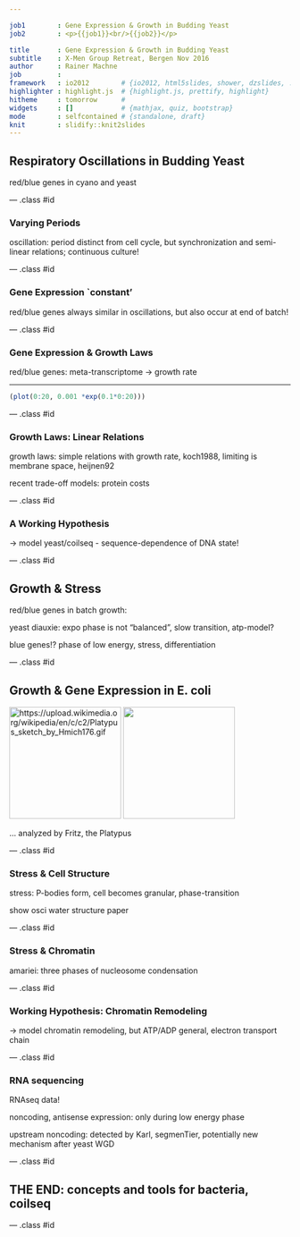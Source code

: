 ```yaml
--- 

job1        : Gene Expression & Growth in Budding Yeast 
job2        : <p>{{job1}}<br/>{{job2}}</p>

title       : Gene Expression & Growth in Budding Yeast 
subtitle    : X-Men Group Retreat, Bergen Nov 2016
author      : Rainer Machne
job         : 
framework   : io2012        # {io2012, html5slides, shower, dzslides, ...}
highlighter : highlight.js  # {highlight.js, prettify, highlight}
hitheme     : tomorrow      # 
widgets     : []            # {mathjax, quiz, bootstrap}
mode        : selfcontained # {standalone, draft}
knit        : slidify::knit2slides
---
```


## Respiratory Oscillations in Budding Yeast 

red/blue genes in cyano and yeast

--- .class #id 

### Varying Periods

oscillation: period distinct from cell cycle, but synchronization
and semi-linear relations; continuous culture! 

--- .class #id 

### Gene Expression `constant' 

red/blue genes always similar in oscillations, but also occur at end 
of batch!

--- .class #id 

### Gene Expression & Growth Laws

red/blue genes: meta-transcriptome -> growth rate 

***

```r
(plot(0:20, 0.001 *exp(0.1*0:20)))
```

--- .class #id 

### Growth Laws: Linear Relations

growth laws: simple relations with growth rate, koch1988,
limiting is membrane space, heijnen92

recent trade-off models: protein costs

--- .class #id 

### A Working Hypothesis

-> model yeast/coilseq - sequence-dependence of DNA state!


--- .class #id 

## Growth & Stress

red/blue genes in batch growth:

yeast diauxie: expo phase is not "balanced", slow transition, atp-model?

blue genes!? phase of low energy, stress, differentiation 

--- .class #id 

## Growth & Gene Expression in E. coli

<img src="assets/img/fritz_the_platypus.gif" alt="https://upload.wikimedia.org/wikipedia/en/c/c2/Platypus_sketch_by_Hmich176.gif" height="200">
<img src="assets/img/ecoli_20141014.png" height="200">

... analyzed by Fritz, the Platypus

--- .class #id 

### Stress & Cell Structure 

[//]: # (Comment ![Fritz](assets/img/fritz_the_platypus.gif))

stress: P-bodies form, cell becomes granular, phase-transition

show osci water structure paper

--- .class #id 

### Stress & Chromatin

amariei: three phases of nucleosome condensation

--- .class #id 

### Working Hypothesis: Chromatin Remodeling

-> model chromatin remodeling, but ATP/ADP general, electron transport chain

--- .class #id 

### RNA sequencing

RNAseq data!

noncoding, antisense expression: only during low energy phase

upstream noncoding: detected by Karl, segmenTier, potentially new mechanism
after yeast WGD

--- .class #id 

## THE END: concepts and tools for bacteria, coilseq

--- .class #id 






